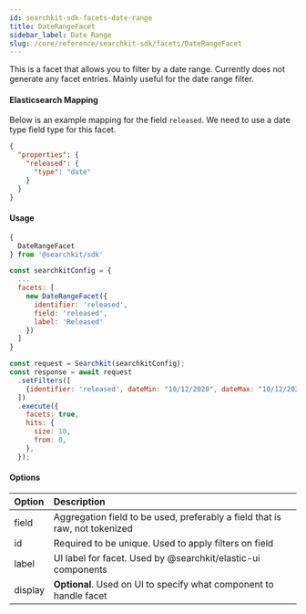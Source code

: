 ```yaml
---
id: searchkit-sdk-facets-date-range
title: DateRangeFacet
sidebar_label: Date Range
slug: /core/reference/searchkit-sdk/facets/DateRangeFacet
---
```


This is a facet that allows you to filter by a date range. Currently does not generate any facet entries. Mainly useful for the date range filter.

#### Elasticsearch Mapping

Below is an example mapping for the field `released`. We need to use a date type field type for this facet.

```json
{
  "properties": {
    "released": {
      "type": "date"
    }
  }
}
```

#### Usage

```javascript
{
  DateRangeFacet
} from '@searchkit/sdk'

const searchkitConfig = {
  ...
  facets: [
    new DateRangeFacet({
      identifier: 'released',
      field: 'released',
      label: 'Released'
    })
  ]
}

const request = Searchkit(searchkitConfig);
const response = await request
  .setFilters([
    {identifier: 'released', dateMin: "10/12/2020", dateMax: "10/12/2021" },
  ])
  .execute({
    facets: true,
    hits: {
      size: 10,
      from: 0,
    },
  });
```

#### Options

| Option | Description |
| :-- | :-- |
| field | Aggregation field to be used, preferably a field that is raw, not tokenized |
| id | Required to be unique. Used to apply filters on field |
| label | UI label for facet. Used by @searchkit/elastic-ui components |
| display | **Optional**. Used on UI to specify what component to handle facet |
